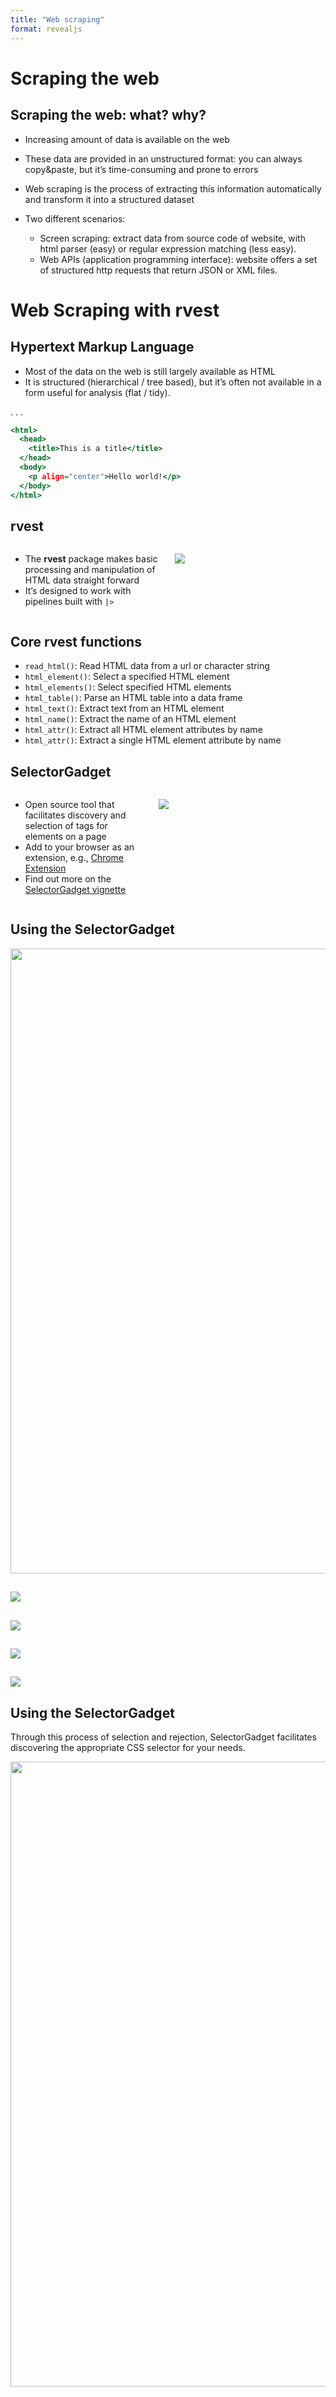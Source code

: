 ```yaml
---
title: "Web scraping"
format: revealjs
---
```


# Scraping the web

## Scraping the web: what? why?

::: incremental
-   Increasing amount of data is available on the web

-   These data are provided in an unstructured format: you can always copy&paste, but it's time-consuming and prone to errors

-   Web scraping is the process of extracting this information automatically and transform it into a structured dataset

-   Two different scenarios:

    -   Screen scraping: extract data from source code of website, with html parser (easy) or regular expression matching (less easy).
    -   Web APIs (application programming interface): website offers a set of structured http requests that return JSON or XML files.
:::

# Web Scraping with rvest

## Hypertext Markup Language

::: incremental
-   Most of the data on the web is still largely available as HTML
-   It is structured (hierarchical / tree based), but it's often not available in a form useful for analysis (flat / tidy).
:::

. . .

``` .html
<html>
  <head>
    <title>This is a title</title>
  </head>
  <body>
    <p align="center">Hello world!</p>
  </body>
</html>
```

## rvest

::: columns
::: {.column width="35%"}
-   The **rvest** package makes basic processing and manipulation of HTML data straight forward
-   It's designed to work with pipelines built with `|>`
:::

::: {.column width="35%"}
![](images/rvest.png)
:::
:::

## Core rvest functions

-   `read_html()`[: Read HTML data from a url or character string]{.fragment fragment-index="1"}
-   `html_element()`[: Select a specified HTML element]{.fragment fragment-index="2"}
-   `html_elements()`[: Select specified HTML elements]{.fragment fragment-index="3"}
-   `html_table()`[: Parse an HTML table into a data frame]{.fragment fragment-index="4"}
-   `html_text()`[: Extract text from an HTML element]{.fragment fragment-index="5"}
-   `html_name()`[: Extract the name of an HTML element]{.fragment fragment-index="6"}
-   `html_attr()`[: Extract all HTML element attributes by name]{.fragment fragment-index="7"}
-   `html_attr()`[: Extract a single HTML element attribute by name]{.fragment fragment-index="7"}

## SelectorGadget

::: columns
::: {.column width="30%"}
::: incremental
-   Open source tool that facilitates discovery and selection of tags for elements on a page
-   Add to your browser as an extension, e.g., [Chrome Extension](https://chrome.google.com/webstore/detail/selectorgadget/mhjhnkcfbdhnjickkkdbjoemdmbfginb)
-   Find out more on the [SelectorGadget vignette](https://rvest.tidyverse.org/articles/selectorgadget.html)
:::
:::

::: {.column width="40%"}
![](images/selector-gadget/selector-gadget.png)
:::
:::

## Using the SelectorGadget

![](images/selector-gadget/selector-gadget.gif){width="1000"}

## 

![](images/selector-gadget/selector-gadget-1.png)

## 

![](images/selector-gadget/selector-gadget-2.png)

## 

![](images/selector-gadget/selector-gadget-3.png)

## 

![](images/selector-gadget/selector-gadget-4.png)

## Using the SelectorGadget

Through this process of selection and rejection, SelectorGadget facilitates discovering the appropriate CSS selector for your needs.

![](images/selector-gadget/selector-gadget.gif){width="1000"}
